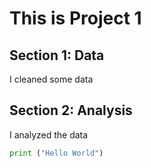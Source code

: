 # This is Project 1

## Section 1: Data

I cleaned some data

## Section 2: Analysis

I analyzed the data

```python
print ("Hello World")
```
